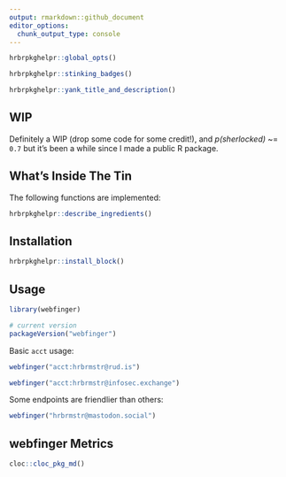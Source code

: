 ```yaml
---
output: rmarkdown::github_document
editor_options: 
  chunk_output_type: console
---
```

```r
hrbrpkghelpr::global_opts()
```

```r
hrbrpkghelpr::stinking_badges()
```

```r
hrbrpkghelpr::yank_title_and_description()
```

## WIP

Definitely a WIP (drop some code for some credit!), and _p(sherlocked)_ ~= `0.7` but it's been a while since I made a public R package.

## What's Inside The Tin

The following functions are implemented:

```r
hrbrpkghelpr::describe_ingredients()
```

## Installation

```r
hrbrpkghelpr::install_block()
```

## Usage

```r
library(webfinger)

# current version
packageVersion("webfinger")

```

Basic `acct` usage:

```r
webfinger("acct:hrbrmstr@rud.is")
```

```r
webfinger("acct:hrbrmstr@infosec.exchange")
```

Some endpoints are friendlier than others:

```r
webfinger("hrbrmstr@mastodon.social")
```

## webfinger Metrics

```r
cloc::cloc_pkg_md()
```
